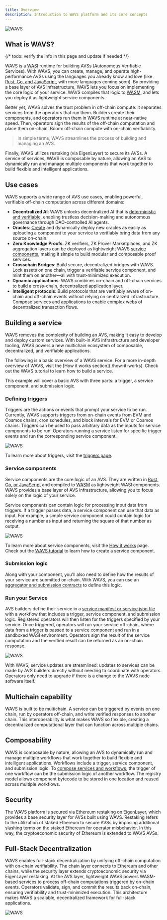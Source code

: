 ```yaml
---
title: Overview
description: Introduction to WAVS platform and its core concepts
---
```

<!--docsignore
docsignore-->

<img alt="WAVS" src="https://raw.githubusercontent.com/Lay3rLabs/WAVS-docs/refs/heads/main/public/banners/intro.png" />

## What is WAVS?
{/* todo: verify the info in this page and update if needed */}

WAVS is a [WASI](./how-it-works#wasm-and-wasi) runtime for building AVSs (Autonomous Verifiable Services). With WAVS, you can create, manage, and operate high-performance AVSs using the languages you already know and love (like [Rust, Go, and JavaScript](./handbook/components/component#languages), with more languages coming soon). By providing a base layer of AVS infrastructure, WAVS lets you focus on implementing the core logic of your service. WAVS compiles that logic to [WASM](./how-it-works#wasm-and-wasi), and lets you deploy it as lightweight service components.

Better yet, WAVS solves the trust problem in off-chain compute: it separates services from the operators that run them. Builders create their components, and operators run them in WAVS runtime at near-native speed. Then, operators sign the results of the off-chain computation and place them on-chain. Boom: off-chain compute with on-chain verifiability.

> In simple terms, WAVS streamlines the process of building and managing an AVS.

Finally, WAVS utilizes restaking (via EigenLayer) to secure its AVSs. A service of services, WAVS is composable by nature, allowing an AVS to dynamically run and manage multiple components that work together to build flexible and intelligent applications.


## Use cases

WAVS supports a wide range of AVS use cases, enabling powerful, verifiable off-chain computation across different domains:

- **Decentralized AI**: WAVS unlocks decentralized AI that is [deterministic and verifiable](https://www.layer.xyz/news-and-insights/deterministic-ai), enabling trustless decision-making and autonomous governance through DAO-controlled AI agents.
- **Oracles**: [Create](./tutorial/1-overview) and dynamically deploy new oracles as easily as uploading a component to your service to verifiably bring data from any source on-chain.
- **Zero Knowledge Proofs**: ZK verifiers, ZK Prover Marketplaces, and ZK aggregation layers can be deployed as lightweight WAVS [service components](#service-components), making it simple to build modular and composable proof services.
- **Crosschain Bridges**: Build secure, decentralized bridges with WAVS. Lock assets on one chain, trigger a verifiable service component, and mint them on another—all with trust-minimized execution.
- **Dynamic applications**: WAVS combines on-chain and off-chain services to build a cross-chain, decentralized application layer.
- **Intelligent protocols**: Build protocols that are verifiably aware of on-chain and off-chain events without relying on centralized infrastructure. Compose services and applications to enable complex webs of decentralized transaction flows.

## Building a service

WAVS removes the complexity of building an AVS, making it easy to develop and deploy custom services. With built-in AVS infrastructure and developer tooling, WAVS powers a new multichain ecosystem of composable, decentralized, and verifiable applications.

<Callout title="Learn more" type="info">
The following is a basic overview of a WAVS service. For a more in-depth overview of WAVS, visit the [How it works section](./how-it-works). Check out the WAVS tutorial to learn how to build a service.
</Callout>

This example will cover a basic AVS with three parts: a trigger, a service component, and submission logic.

### Defining triggers

Triggers are the actions or events that prompt your service to be run. Currently, WAVS supports triggers from on-chain events from EVM and Cosmos chains, cron schedules, and block intervals for EVM or Cosmos chains. Triggers can be used to pass arbitrary data as the inputs for service components to be run. Operators running a service listen for specific trigger events and run the corresponding service component.

<img alt="WAVS" src="https://raw.githubusercontent.com/Lay3rLabs/WAVS-docs/refs/heads/main/public/diagrams/trigger.png" />

To learn more about triggers, visit the [triggers page](./handbook/triggers).

### Service components

Service components are the core logic of an AVS. They are written in [Rust, Go, or JavaScript](./handbook/components/component#languages) and compiled to [WASM](./how-it-works#wasm-and-wasi) as lightweight WASI components. WAVS provides a base layer of AVS infrastructure, allowing you to focus solely on the logic of your service.

Service components can contain logic for processing input data from triggers. If a trigger passes data, a service component can use that data as input. For example, a simple service component could contain logic for receiving a number as input and returning the square of that number as output.

<img alt="WAVS" src="https://raw.githubusercontent.com/Lay3rLabs/WAVS-docs/refs/heads/main/public/diagrams/service.png" />

To learn more about service components, visit the [How it works](/how-it-works#service-components) page. Check out the [WAVS tutorial](./tutorial/1-overview) to learn how to create a service component.


### Submission logic

Along with your component, you'll also need to define how the results of your service are submitted on-chain. With WAVS, you can use an [aggregator and submission contracts](/how-it-works#submission) to define this logic.


### Run your Service

AVS builders define their service in a [service manifest or service.json file](./handbook/service) with a workflow that includes a trigger, service component, and submission logic. Registered operators will then listen for the triggers specified by your service. Once triggered, operators will run your service off-chain, where data from a trigger is passed to a service component and run in a sandboxed WASI environment. Operators sign the result of the service computation and the verified result can be returned as an on-chain response.

<img alt="WAVS" src="https://raw.githubusercontent.com/Lay3rLabs/WAVS-docs/refs/heads/main/public/diagrams/wavs-flow.png" />

With WAVS, service updates are streamlined: updates to services can be made by AVS builders directly without needing to coordinate with operators. Operators only need to upgrade if there is a change to the WAVS node software itself.

## Multichain capability

WAVS is built to be multichain. A service can be triggered by events on one chain, run by operators off-chain, and write verified responses to another chain. This interoperability is what makes WAVS so flexible, creating a decentralized computational layer that can function across multiple chains.

## Composability

WAVS is composable by nature, allowing an AVS to dynamically run and manage multiple workflows that work together to build flexible and intelligent applications. Workflows include a trigger, service component, and submission logic. To [compose services and workflows](./handbook/workflows), the trigger of one workflow can be the submission logic of another workflow. The registry model allows component bytecode to be stored in one location and reused across multiple workflows.

## Security

The WAVS platform is secured via Ethereum restaking on EigenLayer, which provides a base security layer for AVSs built using WAVS. Restaking refers to the utilization of staked Ethereum to secure AVSs by imposing additional slashing terms on the staked Ethereum for operator misbehavior. In this way, the cryptoeconomic security of Ethereum is extended to WAVS AVSs.

## Full-Stack Decentralization

WAVS enables full-stack decentralization by unifying off-chain computation with on-chain verifiability. The chain layer connects to Ethereum and other chains, while the security layer extends cryptoeconomic security via EigenLayer restaking. At the AVS layer, lightweight WAVS powers WASM-based services to process off-chain computations triggered by on-chain events. Operators validate, sign, and commit the results back on-chain, ensuring verifiability and trust-minimized execution. This architecture makes WAVS a scalable, decentralized framework for full-stack applications.

<img alt="WAVS" src="https://raw.githubusercontent.com/Lay3rLabs/WAVS-docs/refs/heads/main/public/diagrams/security.png" />
